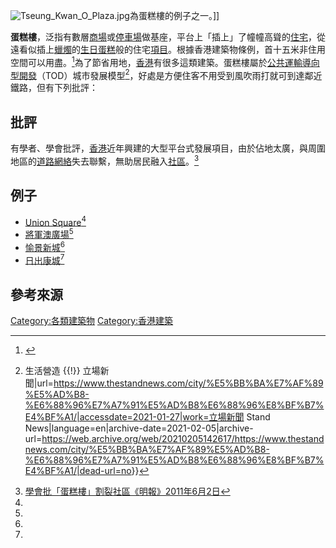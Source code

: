 [[File:Tseung_Kwan_O_Plaza.jpg|right]]為蛋糕樓的例子之一。]]

'''蛋糕樓'''，泛指有數層[[商場|商場]]或[[停車場|停車場]]做基座，平台上「插上」了幢幢高聳的[[住宅|住宅]]，從遠看似插上[[蠟燭|蠟燭]]的[[生日蛋糕|生日蛋糕]]般的住宅[[項目|項目]]。根據香港建築物條例，首十五米非住用空間可以用盡。<ref name=":0">{{Cite web|title=地產潮文：蛋糕樓不再合宜？ - 地產小子 ｜ 蘋果日報|url=https://hk.appledaily.com/finance/20180104/4OVWL3IOF6NXJE72TOIJPHIFGM/|accessdate=2021-01-27|work=Apple Daily 蘋果日報|language=zh-hk}}</ref>為了節省用地，[[香港|香港]]有很多這類建築。蛋糕樓屬於[[公共運輸導向型開發|公共運輸導向型開發]]（TOD）城市發展模型<ref name=":1">{{Cite web|title=建築學 — 或科學或迷信 {{!}} 生活營造 {{!}} 立場新聞|url=https://www.thestandnews.com/city/%E5%BB%BA%E7%AF%89%E5%AD%B8-%E6%88%96%E7%A7%91%E5%AD%B8%E6%88%96%E8%BF%B7%E4%BF%A1/|accessdate=2021-01-27|work=立場新聞 Stand News|language=en|archive-date=2021-02-05|archive-url=https://web.archive.org/web/20210205142617/https://www.thestandnews.com/city/%E5%BB%BA%E7%AF%89%E5%AD%B8-%E6%88%96%E7%A7%91%E5%AD%B8%E6%88%96%E8%BF%B7%E4%BF%A1/|dead-url=no}}</ref>，好處是方便住客不用受到風吹雨打就可到達鄰近鐵路，但有下列批評：

==批評==
有學者、學會批評，[[香港|香港]]近年興建的大型平台式發展項目，由於佔地太廣，與周圍地區的[[道路|道路]][[網絡|網絡]]失去聯繫，無助居民融入[[社區|社區]]。<ref>[http://news.sina.com.hk/news/2/1/1/2345311/1.html 學會批「蛋糕樓」割裂社區《明報》2011年6月2日]{{Dead link|date=2018年6月 |bot=InternetArchiveBot |fix-attempted=no }}</ref>

== 例子 ==

* [[Union_Square|Union Square]]<ref name=":0" />
* [[將軍澳廣場|將軍澳廣場]]<ref name=":0" />
* [[愉景新城|愉景新城]]<ref name=":0" />
* [[日出康城|日出康城]]<ref name=":1" />

==參考來源==
<references/>

{{建築小作品}}
{{hk-buil-stub}}
{{香港建築現象}}

[[Category:各類建築物|Category:各類建築物]]
[[Category:香港建築|Category:香港建築]]